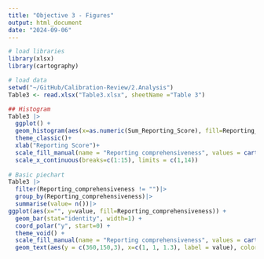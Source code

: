 ```yaml
---
title: "Objective 3 - Figures"
output: html_document
date: "2024-09-06"
---
```


```r
# load libraries
library(xlsx)
library(cartography)

# load data
setwd("~/GitHub/Calibration-Review/2.Analysis")
Table3 <- read.xlsx("Table3.xlsx", sheetName ="Table 3")

## Histogram 
Table3 |>
  ggplot() +
  geom_histogram(aes(x=as.numeric(Sum_Reporting_Score), fill=Reporting_comprehensiveness))+
  theme_classic()+
  xlab("Reporting Score")+
  scale_fill_manual(name = "Reporting comprehensiveness", values = carto.pal(pal1 = "pastel.pal" ,n1 = 10)[c(10,6,8)]) + 
  scale_x_continuous(breaks=c(1:15), limits = c(1,14))
  
# Basic piechart
Table3 |>
  filter(Reporting_comprehensiveness != "")|>
  group_by(Reporting_comprehensiveness)|>
  summarise(value= n())|>
ggplot(aes(x="", y=value, fill=Reporting_comprehensiveness)) +
  geom_bar(stat="identity", width=1) +
  coord_polar("y", start=0) +
  theme_void() +
  scale_fill_manual(name = "Reporting comprehensiveness", values = carto.pal(pal1 = "pastel.pal" ,n1 = 10)[c(10,6,8)])+
  geom_text(aes(y = c(360,150,3), x=c(1, 1, 1.3), label = value), color = "white", size=5) 
```

